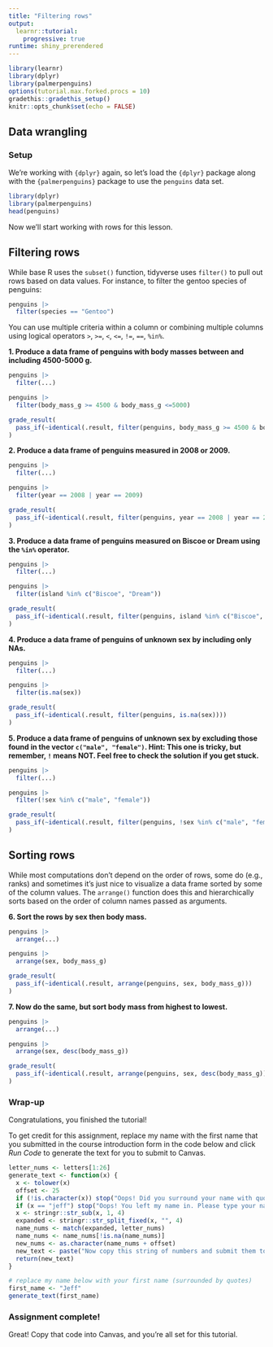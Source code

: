 ```yaml
---
title: "Filtering rows"
output: 
  learnr::tutorial:
    progressive: true
runtime: shiny_prerendered
---
```


```r
library(learnr)
library(dplyr)
library(palmerpenguins)
options(tutorial.max.forked.procs = 10)
gradethis::gradethis_setup()
knitr::opts_chunk$set(echo = FALSE)
```


## Data wrangling

### Setup

We're working with `{dplyr}` again, so let's load the `{dplyr}` package along with the `{palmerpenguins}` package to use the `penguins` data set.

```r
library(dplyr)
library(palmerpenguins)
head(penguins)
```

Now we'll start working with rows for this lesson.


## Filtering rows {data-allow-skip=TRUE}

While base R uses the `subset()` function, tidyverse uses `filter()` to pull out rows based on data values. For instance, to filter the gentoo species of penguins:
```r
penguins |>
  filter(species == "Gentoo")
```

You can use multiple criteria within a column or combining multiple columns using logical operators `>`, `>=`, `<`, `<=`, `!=`, `==`, `%in%`.

**1. Produce a data frame of penguins with body masses between and including 4500-5000 g. **
```r
penguins |> 
  filter(...)
```

```r
penguins |> 
  filter(body_mass_g >= 4500 & body_mass_g <=5000)
```

```r
grade_result(
  pass_if(~identical(.result, filter(penguins, body_mass_g >= 4500 & body_mass_g <=5000)))
)
```


**2. Produce a data frame of penguins measured in 2008 or 2009. **
```r
penguins |> 
  filter(...)
```
 
```r
penguins |> 
  filter(year == 2008 | year == 2009)
```

```r
grade_result(
  pass_if(~identical(.result, filter(penguins, year == 2008 | year == 2009)))
)
```

**3. Produce a data frame of penguins measured on Biscoe or Dream using the `%in%` operator. **
```r
penguins |> 
  filter(...)
```
 
```r
penguins |> 
  filter(island %in% c("Biscoe", "Dream"))
```

```r
grade_result(
  pass_if(~identical(.result, filter(penguins, island %in% c("Biscoe", "Dream"))))
)
```

**4. Produce a data frame of penguins of unknown sex by including only NAs. **
```r
penguins |> 
  filter(...)
```
 
```r
penguins |> 
  filter(is.na(sex))
```

```r
grade_result(
  pass_if(~identical(.result, filter(penguins, is.na(sex))))
)
```


**5. Produce a data frame of penguins of unknown sex by excluding those found in the vector `c("male", "female")`. Hint: This one is tricky, but remember, `!` means NOT. Feel free to check the solution if you get stuck.**
```r
penguins |> 
  filter(...)
```
 
```r
penguins |>  
  filter(!sex %in% c("male", "female"))
```

```r
grade_result(
  pass_if(~identical(.result, filter(penguins, !sex %in% c("male", "female"))))
)
```


## Sorting rows

While most computations don't depend on the order of rows, some do (e.g., ranks) and sometimes it's just nice to visualize a data frame sorted by some of the column values. The `arrange()` function does this and hierarchically sorts based on the order of column names passed as arguments.

**6. Sort the rows by sex then body mass.**
```r
penguins |> 
  arrange(...)
```
 
```r
penguins |> 
  arrange(sex, body_mass_g)
```

```r
grade_result(
  pass_if(~identical(.result, arrange(penguins, sex, body_mass_g)))
)
```

**7. Now do the same, but sort body mass from highest to lowest.**
```r
penguins |> 
  arrange(...)
```
 
```r
penguins |> 
  arrange(sex, desc(body_mass_g))
```

```r
grade_result(
  pass_if(~identical(.result, arrange(penguins, sex, desc(body_mass_g))))
)
```

### 

### Wrap-up

Congratulations, you finished the tutorial!

To get credit for this assignment, replace my name with the first name that you submitted in the course introduction form in the code below and click *Run Code* to generate the text for you to submit to Canvas. 

```r
letter_nums <- letters[1:26]
generate_text <- function(x) {
  x <- tolower(x)
  offset <- 25
  if (!is.character(x)) stop("Oops! Did you surround your name with quotation marks?")
  if (x == "jeff") stop("Oops! You left my name in. Please type your name.")
  x <- stringr::str_sub(x, 1, 4)
  expanded <- stringr::str_split_fixed(x, "", 4)
  name_nums <- match(expanded, letter_nums)
  name_nums <- name_nums[!is.na(name_nums)]
  new_nums <- as.character(name_nums + offset)
  new_text <- paste("Now copy this string of numbers and submit them to Canvas:", stringr::str_c(new_nums, collapse = ""))
  return(new_text)
}
```

```r
# replace my name below with your first name (surrounded by quotes)
first_name <- "Jeff"
generate_text(first_name)
```

### Assignment complete!

Great! Copy that code into Canvas, and you're all set for this tutorial.
